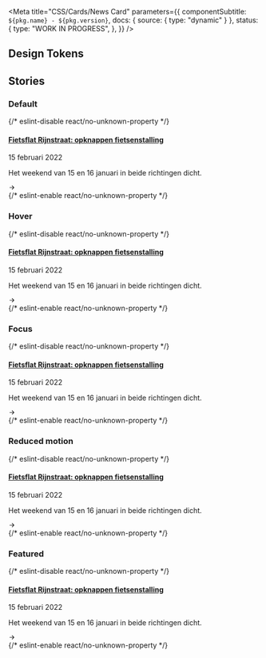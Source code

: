 
<Meta
  title="CSS/Cards/News Card"
  parameters={{
    componentSubtitle: `${pkg.name} - ${pkg.version}`,
    docs: { source: { type: "dynamic" } },
    status: {
      type: "WORK IN PROGRESS",
    },
  }}
/>

<Description markdown={readme} />

## Design Tokens

<DesignTokenDocBlock categoryName="Hero" viewType="table" />

## Stories

### Default

<Canvas>
  {/* eslint-disable react/no-unknown-property */}
  <Story name="Default">
    <div className="denhaag-card-news">
      <div className="denhaag-card-news__content">
        <h4 className="utrecht-heading-4 denhaag-card-news__heading">
          <a className="denhaag-card-news__link" href="#example-url">
            Fietsflat Rijnstraat: opknappen fietsenstalling
          </a>
        </h4>
        <time datetime="2022-02-15" className="denhaag-card-news__date">
          15 februari 2022
        </time>
        <p className="utrecht-paragraph denhaag-card-news__paragraph">
          Het weekend van 15 en 16 januari in beide richtingen dicht.
        </p>
        <div className="denhaag-card-news__icon">
          <svg
            aria-hidden="true"
            className="denhaag-icon"
            focusable="false"
            height="1em"
            viewBox="0 0 24 24"
            width="1em"
            xmlns="http://www.w3.org/2000/svg"
          >
            <path
              d="M12.293 5.293a1 1 0 011.414 0l6 6a1 1 0 010 1.414l-6 6a1 1 0 01-1.414-1.414L16.586 13H5a1 1 0 110-2h11.586l-4.293-4.293a1 1 0 010-1.414z"
              fill="currentColor"
            />
          </svg>
        </div>
      </div>
      <div className="denhaag-card-news__image-container">
        <img
          className="denhaag-card-news__image"
          src="https://images.unsplash.com/photo-1612799675078-ac368b17e488?w=507&h=353"
          alt=""
        />
      </div>
    </div>
  </Story>
  {/* eslint-enable react/no-unknown-property */}
</Canvas>

### Hover

<Canvas>
  {/* eslint-disable react/no-unknown-property */}
  <Story name="Hover">
    <div className="denhaag-card-news denhaag-card-news--hover">
      <div className="denhaag-card-news__content">
        <h4 className="utrecht-heading-4 denhaag-card-news__heading">
          <a className="denhaag-card-news__link" href="#example-url">
            Fietsflat Rijnstraat: opknappen fietsenstalling
          </a>
        </h4>
        <time datetime="2022-02-15" className="denhaag-card-news__date">
          15 februari 2022
        </time>
        <p className="utrecht-paragraph denhaag-card-news__paragraph">
          Het weekend van 15 en 16 januari in beide richtingen dicht.
        </p>
        <div className="denhaag-card-news__icon">
          <svg
            aria-hidden="true"
            className="denhaag-icon"
            focusable="false"
            height="1em"
            viewBox="0 0 24 24"
            width="1em"
            xmlns="http://www.w3.org/2000/svg"
          >
            <path
              d="M12.293 5.293a1 1 0 011.414 0l6 6a1 1 0 010 1.414l-6 6a1 1 0 01-1.414-1.414L16.586 13H5a1 1 0 110-2h11.586l-4.293-4.293a1 1 0 010-1.414z"
              fill="currentColor"
            />
          </svg>
        </div>
      </div>
      <div className="denhaag-card-news__image-container">
        <img
          className="denhaag-card-news__image"
          src="https://images.unsplash.com/photo-1612799675078-ac368b17e488?w=507&h=353"
          alt=""
        />
      </div>
    </div>
  </Story>
  {/* eslint-enable react/no-unknown-property */}
</Canvas>

### Focus

<Canvas>
  {/* eslint-disable react/no-unknown-property */}
  <Story name="Focus">
    <div className="denhaag-card-news denhaag-card-news--focus">
      <div className="denhaag-card-news__content">
        <h4 className="utrecht-heading-4 denhaag-card-news__heading">
          <a className="denhaag-card-news__link" href="#example-url">
            Fietsflat Rijnstraat: opknappen fietsenstalling
          </a>
        </h4>
        <time datetime="2022-02-15" className="denhaag-card-news__date">
          15 februari 2022
        </time>
        <p className="utrecht-paragraph denhaag-card-news__paragraph">
          Het weekend van 15 en 16 januari in beide richtingen dicht.
        </p>
        <div className="denhaag-card-news__icon">
          <svg
            aria-hidden="true"
            className="denhaag-icon"
            focusable="false"
            height="1em"
            viewBox="0 0 24 24"
            width="1em"
            xmlns="http://www.w3.org/2000/svg"
          >
            <path
              d="M12.293 5.293a1 1 0 011.414 0l6 6a1 1 0 010 1.414l-6 6a1 1 0 01-1.414-1.414L16.586 13H5a1 1 0 110-2h11.586l-4.293-4.293a1 1 0 010-1.414z"
              fill="currentColor"
            />
          </svg>
        </div>
      </div>
      <div className="denhaag-card-news__image-container">
        <img
          className="denhaag-card-news__image"
          src="https://images.unsplash.com/photo-1612799675078-ac368b17e488?w=507&h=353"
          alt=""
        />
      </div>
    </div>
  </Story>
  {/* eslint-enable react/no-unknown-property */}
</Canvas>

### Reduced motion

<Canvas>
  {/* eslint-disable react/no-unknown-property */}
  <Story name="Reduced motion">
    <div className="denhaag-card-news denhaag-card-news--reduced-motion">
      <div className="denhaag-card-news__content">
        <h4 className="utrecht-heading-4 denhaag-card-news__heading">
          <a className="denhaag-card-news__link" href="#example-url">
            Fietsflat Rijnstraat: opknappen fietsenstalling
          </a>
        </h4>
        <time datetime="2022-02-15" className="denhaag-card-news__date">
          15 februari 2022
        </time>
        <p className="utrecht-paragraph denhaag-card-news__paragraph">
          Het weekend van 15 en 16 januari in beide richtingen dicht.
        </p>
        <div className="denhaag-card-news__icon">
          <svg
            aria-hidden="true"
            className="denhaag-icon"
            focusable="false"
            height="1em"
            viewBox="0 0 24 24"
            width="1em"
            xmlns="http://www.w3.org/2000/svg"
          >
            <path
              d="M12.293 5.293a1 1 0 011.414 0l6 6a1 1 0 010 1.414l-6 6a1 1 0 01-1.414-1.414L16.586 13H5a1 1 0 110-2h11.586l-4.293-4.293a1 1 0 010-1.414z"
              fill="currentColor"
            />
          </svg>
        </div>
      </div>
      <div className="denhaag-card-news__image-container">
        <img
          className="denhaag-card-news__image"
          src="https://images.unsplash.com/photo-1612799675078-ac368b17e488?w=507&h=353"
          alt=""
        />
      </div>
    </div>
  </Story>
  {/* eslint-enable react/no-unknown-property */}
</Canvas>

### Featured

<Canvas>
  {/* eslint-disable react/no-unknown-property */}
  <Story name="Featured">
    <div className="denhaag-featured-posts">
      <div className="denhaag-card-news denhaag-card-news--featured">
        <div className="denhaag-card-news__content">
          <h4 className="utrecht-heading-4 denhaag-card-news__heading">
            <a className="denhaag-card-news__link" href="#example-url">
              Fietsflat Rijnstraat: opknappen fietsenstalling
            </a>
          </h4>
          <time datetime="2022-02-15" className="denhaag-card-news__date">
            15 februari 2022
          </time>
          <p className="utrecht-paragraph denhaag-card-news__paragraph">
            Het weekend van 15 en 16 januari in beide richtingen dicht.
          </p>
          <div className="denhaag-card-news__icon">
            <svg
              aria-hidden="true"
              className="denhaag-icon"
              focusable="false"
              height="1em"
              viewBox="0 0 24 24"
              width="1em"
              xmlns="http://www.w3.org/2000/svg"
            >
              <path
                d="M12.293 5.293a1 1 0 011.414 0l6 6a1 1 0 010 1.414l-6 6a1 1 0 01-1.414-1.414L16.586 13H5a1 1 0 110-2h11.586l-4.293-4.293a1 1 0 010-1.414z"
                fill="currentColor"
              />
            </svg>
          </div>
        </div>
        <div className="denhaag-card-news__image-container">
          <img
            className="denhaag-card-news__image"
            src="https://images.unsplash.com/photo-1612799675078-ac368b17e488?w=507&h=353"
            alt=""
          />
        </div>
      </div>
    </div>
  </Story>
  {/* eslint-enable react/no-unknown-property */}
</Canvas>
